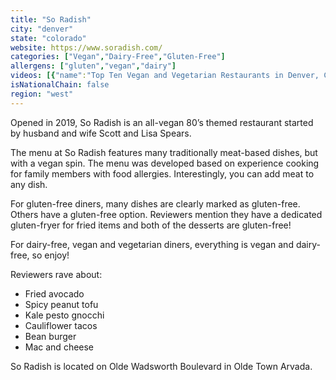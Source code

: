 ```yaml
---
title: "So Radish"
city: "denver"
state: "colorado"
website: https://www.soradish.com/
categories: ["Vegan","Dairy-Free","Gluten-Free"]
allergens: ["gluten","vegan","dairy"]
videos: [{"name":"Top Ten Vegan and Vegetarian Restaurants in Denver, Colorado","url":"https://www.youtube.com/watch?v=HobDYv0mynY"}]
isNationalChain: false
region: "west"
---
```

Opened in 2019, So Radish is an all-vegan 80’s themed restaurant started by husband and wife Scott and Lisa Spears.

The menu at So Radish features many traditionally meat-based dishes, but with a vegan spin. The menu was developed based on experience cooking for family members with food allergies. Interestingly, you can add meat to any dish.

For gluten-free diners, many dishes are clearly marked as gluten-free. Others have a gluten-free option. Reviewers mention they have a dedicated gluten-fryer for fried items and both of the desserts are gluten-free!

For dairy-free, vegan and vegetarian diners, everything is vegan and dairy-free, so enjoy!

Reviewers rave about:
* Fried avocado
* Spicy peanut tofu
* Kale pesto gnocchi
* Cauliflower tacos
* Bean burger
* Mac and cheese

So Radish is located on Olde Wadsworth Boulevard in Olde Town Arvada.
